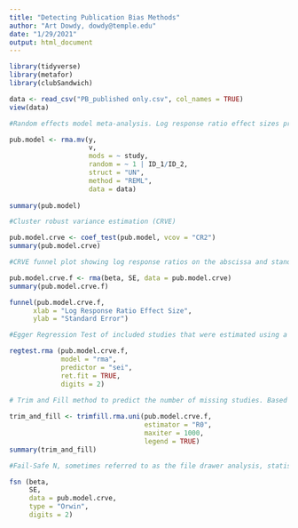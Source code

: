 ---
title: "Detecting Publication Bias Methods"
author: "Art Dowdy, dowdy@temple.edu"
date: "1/29/2021"
output: html_document
---

```{r echo=TRUE, message=FALSE, warning=FALSE}

library(tidyverse)
library(metafor)
library(clubSandwich)

data <- read_csv("PB_published only.csv", col_names = TRUE)
view(data)

#Random effects model meta-analysis. Log response ratio effect sizes presented at the study level.

pub.model <- rma.mv(y,
                    v,
                    mods = ~ study,
                    random = ~ 1 | ID_1/ID_2,
                    struct = "UN",
                    method = "REML",
                    data = data)
 
summary(pub.model)

#Cluster robust variance estimation (CRVE)

pub.model.crve <- coef_test(pub.model, vcov = "CR2")
summary(pub.model.crve)

#CRVE funnel plot showing log response ratios on the abscissa and standard error on the ordinate. 

pub.model.crve.f <- rma(beta, SE, data = pub.model.crve)
summary(pub.model.crve.f)

funnel(pub.model.crve.f, 
      xlab = "Log Response Ratio Effect Size", 
      ylab = "Standard Error")

#Egger Regression Test of included studies that were estimated using a random effects model (rma) while setting the predictor to standard error (sei). Variations of the regression tests can be conducted using the regtest.ram function in the metafor package.

regtest.rma (pub.model.crve.f,
             model = "rma",
             predictor = "sei",
             ret.fit = TRUE,
             digits = 2)

# Trim and Fill method to predict the number of missing studies. Based upon the both visual analysis and regression tests this step is not necessary; however, for demonstration purposes we have applied the trim and fill procedure to our data set, so that both the code and output can be viewed.
 
trim_and_fill <- trimfill.rma.uni(pub.model.crve.f,
                                  estimator = "R0",
                                  maxiter = 1000,
                                  legend = TRUE)
summary(trim_and_fill)

#Fail-Safe N, sometimes referred to as the file drawer analysis, statistical output that includes the Orwin (1983) method.

fsn (beta,
     SE,
     data = pub.model.crve,
     type = "Orwin",
     digits = 2)
```


